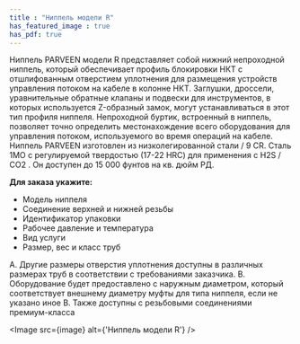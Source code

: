 ```yaml
---
title : "Ниппель модели R"
has_featured_image : true
has_pdf: true
---
```


Ниппель PARVEEN модели R представляет собой нижний непроходной ниппель, который обеспечивает профиль блокировки НКТ с отшлифованным отверстием уплотнения для размещения устройств управления потоком на кабеле в колонне НКТ.
Заглушки, дроссели, уравнительные обратные клапаны и подвески для инструментов, в которых используется Z-образный замок, могут устанавливаться в этот тип профиля ниппеля. Непроходной буртик, встроенный в ниппель, позволяет точно определить местонахождение всего оборудования для управления потоком, используемого во время операций на кабеле.
Ниппель PARVEEN изготовлен из низколегированной стали / 9 CR. Сталь 1MO с регулируемой твердостью (17-22 HRC) для применения с H2S / CO2 . Он доступен до 15 000 фунтов на кв. дюйм РД.

**Для заказа укажите:**

* Модель ниппеля
* Соединение верхней и нижней резьбы
* Идентификатор упаковки
* Рабочее давление и температура
* Вид услуги
* Размер, вес и класс труб

A. Другие размеры отверстия уплотнения доступны в различных размерах труб в соответствии с требованиями заказчика.
B. Оборудование будет предоставлено с наружным диаметром, который соответствует внешнему диаметру муфты для типа ниппеля, если не указано иное
В. Также доступны с резьбовыми соединениями премиум-класса


<Image src={image} alt={'Ниппель модели R'} />